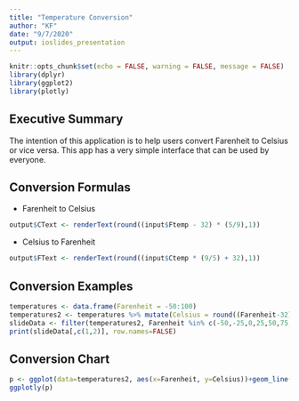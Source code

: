```yaml
---
title: "Temperature Conversion"
author: "KF"
date: "9/7/2020"
output: ioslides_presentation
---
```


```r
knitr::opts_chunk$set(echo = FALSE, warning = FALSE, message = FALSE)
library(dplyr)
library(ggplot2)
library(plotly)
```

## Executive Summary
The intention of this application is to help users convert Farenheit to Celsius or vice versa. This app has a very simple interface that can be used by everyone. 



## Conversion Formulas

* Farenheit to Celsius
```r
output$CText <- renderText(round((input$Ftemp - 32) * (5/9),1))
```
- Celsius to Farenheit
```r
output$FText <- renderText(round((input$Ctemp * (9/5) + 32),1))
```

## Conversion Examples
```r
temperatures <- data.frame(Farenheit = -50:100)
temperatures2 <- temperatures %>% mutate(Celsius = round((Farenheit-32)*(5/9)),1)
slideData <- filter(temperatures2, Farenheit %in% c(-50,-25,0,25,50,75,100))
print(slideData[,c(1,2)], row.names=FALSE)
```



## Conversion Chart

```r
p <- ggplot(data=temperatures2, aes(x=Farenheit, y=Celsius))+geom_line(color="blue")+labs(x="Farenheit",y="Celsius",title="Temperature Conversion")
ggplotly(p)
```

